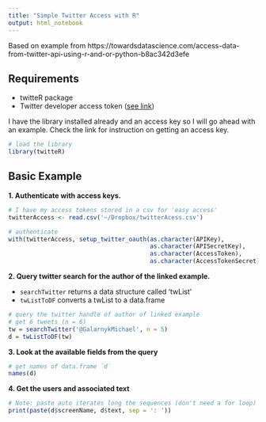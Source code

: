 ```yaml
---
title: "Simple Twitter Access with R"
output: html_notebook
---
```


Based on example from https://towardsdatascience.com/access-data-from-twitter-api-using-r-and-or-python-b8ac342d3efe

## Requirements

* twitteR package
* Twitter developer access token ([see link](https://towardsdatascience.com/access-data-from-twitter-api-using-r-and-or-python-b8ac342d3efe))

I have the library installed already and an access key so I will go ahead with an example. Check the link for instruction on getting an access key.

```r
# load the library
library(twitteR)
```

## Basic Example

**1. Authenticate with access keys.**

```r
# I have my access tokens stored in a csv for 'easy access'
twitterAccess <- read.csv('~/Dropbox/twitterAcess.csv')

# authenticate
with(twitterAccess, setup_twitter_oauth(as.character(APIKey),
                                        as.character(APISecretKey),
                                        as.character(AccessToken),
                                        as.character(AccessTokenSecret)))
```

**2. Query twitter search for the author of the linked example.**

* `searchTwitter` returns a data structure called 'twList'
* `twListToDF` converts a twList to a data.frame

```r
# query the twitter handle of author of linked example
# get 6 tweets (n = 6)
tw = searchTwitter('@GalarnykMichael', n = 5)
d = twListToDF(tw)
```

**3. Look at the available fields from the query**

```r
# get names of data.frame `d`
names(d)
```

**4. Get the users and associated text**

```r
# Note: paste auto iterates long the sequences (don't need a for loop)
print(paste(d$screenName, d$text, sep = ': '))
```
